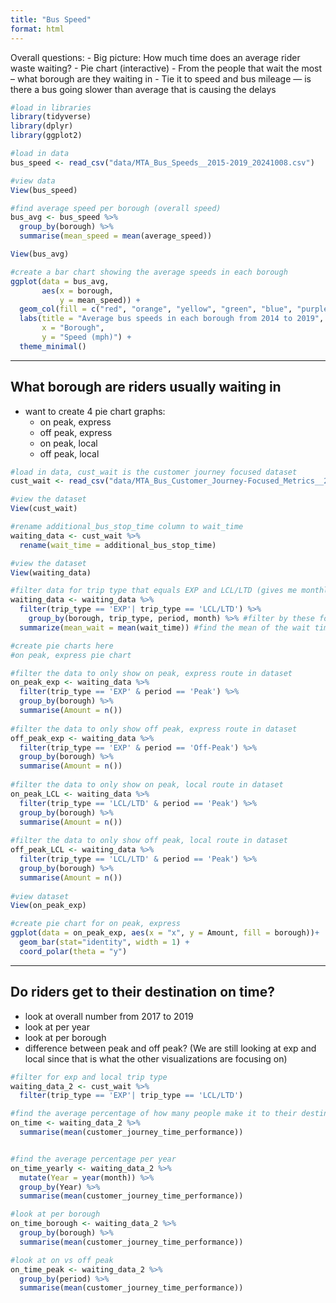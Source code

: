 ```yaml
---
title: "Bus Speed"
format: html
---
```


Overall questions:
- Big picture: How much time does an average rider waste waiting? - Pie chart (interactive)
- From the people that wait the most – what borough are they waiting in 
- Tie it to speed and bus mileage — is there a bus going slower than average that is causing the delays 



```r
#load in libraries
library(tidyverse)
library(dplyr)
library(ggplot2)
```

```r
#load in data
bus_speed <- read_csv("data/MTA_Bus_Speeds__2015-2019_20241008.csv")

#view data
View(bus_speed)
```


```r
#find average speed per borough (overall speed)
bus_avg <- bus_speed %>% 
  group_by(borough) %>% 
  summarise(mean_speed = mean(average_speed))

View(bus_avg)
```

```r
#create a bar chart showing the average speeds in each borough
ggplot(data = bus_avg, 
       aes(x = borough, 
           y = mean_speed)) + 
  geom_col(fill = c("red", "orange", "yellow", "green", "blue", "purple")) +
  labs(title = "Average bus speeds in each borough from 2014 to 2019",
       x = "Borough",
       y = "Speed (mph)") +
  theme_minimal()
```

---------------------------------------------------

## What borough are riders usually waiting in

- want to create 4 pie chart graphs:
  - on peak, express
  - off peak, express
  - on peak, local
  - off peak, local
  
```r
#load in data, cust_wait is the customer journey focused dataset
cust_wait <- read_csv("data/MTA_Bus_Customer_Journey-Focused_Metrics__2017-2019_20241008.csv")

#view the dataset
View(cust_wait)
```

```r
#rename additional_bus_stop_time column to wait_time
waiting_data <- cust_wait %>% 
  rename(wait_time = additional_bus_stop_time)

#view the dataset
View(waiting_data)

#filter data for trip type that equals EXP and LCL/LTD (gives me monthly data)
waiting_data <- waiting_data %>% 
  filter(trip_type == 'EXP'| trip_type == 'LCL/LTD') %>% 
    group_by(borough, trip_type, period, month) %>% #filter by these four columns
  summarize(mean_wait = mean(wait_time)) #find the mean of the wait time column
```


```r
#create pie charts here
#on peak, express pie chart

#filter the data to only show on peak, express route in dataset
on_peak_exp <- waiting_data %>% 
  filter(trip_type == 'EXP' & period == 'Peak') %>% 
  group_by(borough) %>% 
  summarise(Amount = n())
  
#filter the data to only show off peak, express route in dataset  
off_peak_exp <- waiting_data %>% 
  filter(trip_type == 'EXP' & period == 'Off-Peak') %>% 
  group_by(borough) %>% 
  summarise(Amount = n())
  
#filter the data to only show on peak, local route in dataset  
on_peak_LCL <- waiting_data %>% 
  filter(trip_type == 'LCL/LTD' & period == 'Peak') %>% 
  group_by(borough) %>% 
  summarise(Amount = n())
  
#filter the data to only show off peak, local route in dataset  
off_peak_LCL <- waiting_data %>% 
  filter(trip_type == 'LCL/LTD' & period == 'Peak') %>% 
  group_by(borough) %>% 
  summarise(Amount = n())
  
#view dataset
View(on_peak_exp)

#create pie chart for on peak, express
ggplot(data = on_peak_exp, aes(x = "x", y = Amount, fill = borough))+
  geom_bar(stat="identity", width = 1) +
  coord_polar(theta = "y")
```



--------------------------------------
## Do riders get to their destination on time?
- look at overall number from 2017 to 2019
- look at per year
- look at per borough
- difference between peak and off peak?
(We are still looking at exp and local since that is what the other visualizations are focusing on)

```r
#filter for exp and local trip type
waiting_data_2 <- cust_wait %>% 
  filter(trip_type == 'EXP'| trip_type == 'LCL/LTD')

#find the average percentage of how many people make it to their destination within 5 minutes
on_time <- waiting_data_2 %>% 
  summarise(mean(customer_journey_time_performance))


#find the average percentage per year
on_time_yearly <- waiting_data_2 %>% 
  mutate(Year = year(month)) %>% 
  group_by(Year) %>% 
  summarise(mean(customer_journey_time_performance))

#look at per borough
on_time_borough <- waiting_data_2 %>% 
  group_by(borough) %>% 
  summarise(mean(customer_journey_time_performance))

#look at on vs off peak
on_time_peak <- waiting_data_2 %>% 
  group_by(period) %>% 
  summarise(mean(customer_journey_time_performance))
```







